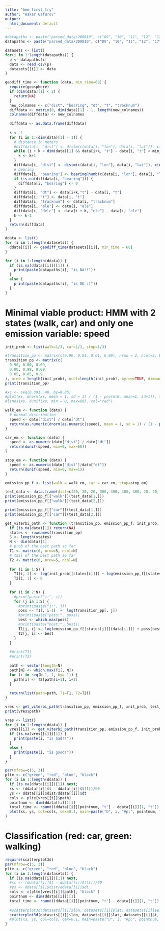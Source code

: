```yaml
---
title: "hmm first try"
author: "Askar Gafurov"
output:
  html_document: default
---
```


```r
#datapaths <- paste("parsed_data/200810", c("09", "10", "11", "12", "13", "17", "18", "19", "20", "21", "22", "23", "24", "25"), ".gpx.csv", sep = "")
datapaths <- paste("parsed_data/200810", c("09", "10", "11", "12", "17", "18", "19", "20", "21", "22", "23", "24"), ".gpx.csv", sep = "")

datasets <- list()
for(i in 1:length(datapaths)) {
  p <- datapaths[i]
  data <- read.csv(p)
  datasets[[i]] <- data
}
```

```r
geodiff_time <- function (data, min_time=60) {
  require(geosphere)
  if (dim(data)[1] < 2) {
    return(NA)
  }
  new_colnames <- c("dist", "bearing", "dt", "t", "tracknum")
  diffdata <- matrix(0, dim(data)[1] - 1, length(new_colnames))
  colnames(diffdata) <- new_colnames
  
  diffdata <- as.data.frame(diffdata)
  
  k <- 1
  for (i in 1:(dim(data)[1] - 1)) {
    # distance in meters
    #diffdata[i, "dist"] <- distm(c(data[i, "lon"], data[i, "lat"]), c(data[i+k, "lon"], data[i+k, "lat"]), fun = distHaversine)
    while (i + k < dim(data)[1] && data[i+k, "t"] - data[i, "t"] < min_time) {
      k <- k+1
    }
    diffdata[i, "dist"] <- distm(c(data[i, "lon"], data[i, "lat"]), c(data[i+k, "lon"], data[i+k, "lat"]), fun = distVincentyEllipsoid)
    # bearing
    diffdata[i, "bearing"] <- bearingRhumb(c(data[i, "lon"], data[i, "lat"]), c(data[i+k, "lon"], data[i+k, "lat"]))
    if (is.na(diffdata[i, "bearing"])) {
      diffdata[i, "bearing"] <- 0
    }
    diffdata[i, "dt"] <- data[i+k,"t"] - data[i, "t"]
    diffdata[i, "t"] <- data[i, "t"]
    diffdata[i, "tracknum"] <- data[i, "tracknum"]
    diffdata[i, "ele"] <- data[i, "ele"]
    diffdata[i, "dele"] <- data[i + k, "ele"] - data[i, "ele"]
    k <- k-1
  }
  return(diffdata)
}

ddata <- list()
for (i in 1:length(datasets)) {
  ddata[[i]] <- geodiff_time(datasets[[i]], min_time = 60)
}

for (i in 1:length(ddata)) {
  if (is.na(ddata[[i]])[1]) {
    print(paste(datapaths[i], "is NA!!"))
  }
  else {
    print(paste(datapaths[i], "is OK :)"))
  }
}
```

# Minimal viable product: HMM with 2 states (walk, car) and only one emission variable: speed


```r

init_prob <- list(walk=1/3, car=1/3, stop=1/3)

#transition_pp <- matrix(c(0.99, 0.01, 0.01, 0.99), nrow = 2, ncol=2, byrow=TRUE, dimnames = list(c("walk", "car"), c("walk", "car")))
transition_pp <- matrix(c(
  0.90, 0.00, 0.09,
  0.00, 0.99, 0.09,
  0.05, 0.05, 0.9
), nrow = length(init_prob), ncol=length(init_prob), byrow=TRUE, dimnames = list( names(init_prob), names(init_prob) ))
print(transition_pp)

#xs <- seq(0.001, 40, by=0.05)
#plot(xs, dnorm(xs, mean = 1, sd = 1) / (1 - pnorm(0, mean=1, sd=1)), type="l", xlab="speed (m/s)", ylab="density", main="speed distribution", col="green")
#lines(xs, dunif(xs, min = 0, max=60), col="red")

walk_em <- function (dato) {
  # normal distribution
  speed <- dato["dist"] / dato["dt"]
  return(as.numeric(dnorm(as.numeric(speed), mean = 1, sd = 1) / (1 - pnorm(0, mean=1, sd=1))))
}

car_em <- function (dato) {
  speed <- as.numeric(dato["dist"] / dato["dt"])
  return(dunif(speed, min=0, max=60))
}

stop_em <- function (dato) {
  speed <- as.numeric(dato["dist"]/dato["dt"])
  return(dunif(speed, min=0, max=1))
}

emission_pp_f <- list(walk = walk_em, car = car_em, stop=stop_em)

test_data <- data.frame(dist=c(20, 20, 20, 300, 300, 300, 300, 20, 20, 20), dt=c(10, 10, 10, 10, 10, 10, 10, 10, 10, 10))
print(emission_pp_f[["walk"]](test_data[1,]))
print(emission_pp_f[["walk"]](test_data[2,]))

print(emission_pp_f[["car"]](test_data[1,]))
print(emission_pp_f[["car"]](test_data[2,]))
```

```r
get_viterbi_path <- function (transition_pp, emission_pp_f, init_prob, data) {
  if (is.na(data)[1]) return(NA)
  states <- rownames(transition_pp)
  S <- length(states)
  N <- dim(data)[1]
  # prob of the best path so far
  T1 <- matrix(0, nrow=S, ncol=N)
  # tail of the best path so far
  T2 <- matrix(0, nrow=S, ncol=N)
  
  for (i in 1:S) {
    T1[i, 1] <- log(init_prob[[states[i]]]) + log(emission_pp_f[[states[i]]](data[1,]))
    T2[i, 1] <- 0
  }
  
  for (i in 2:N) {
    #print(paste("i:", i))
    for (j in 1:S) {
      #print(paste("j:", j))
      poss <- T1[, i-1]  +  log(transition_pp[, j])
      #print(paste("poss:", poss))
      best <- which.max(poss)
      #print(paste("best:", best))
      T1[j, i] <- log(emission_pp_f[[states[j]]](data[i,])) + poss[best]
      T2[j, i] <- best
    }
  }
  
  #print(T1)
  #print(T2)
  
  path <- vector(length=N)
  path[N] <- which.max(T1[, N])
  for (i in seq(N-1, 1, by=-1)) {
    path[i] <- T2[path[i+1], i+1]
  }
  
  return(list(path=path, T1=T1, T2=T2))
}

vres <- get_viterbi_path(transition_pp, emission_pp_f, init_prob, test_data)
print(vres$path)
```

```r
vres <- list()
for (i in 1:length(ddata)) {
  vres[[i]] <- get_viterbi_path(transition_pp, emission_pp_f, init_prob, ddata[[i]])
  if (is.na(vres[[i]])[1]) {
    print(paste(i, "is bad!!"))
  }
  else {
    print(paste(i, "is good!"))
  }
}
```

```r
par(mfrow=c(5, 3))
plte <- c("green", "red", "blue", "black")
for (i in 1:length(ddata)) {
  if (is.na(ddata[[i]])[1]) next;
  xs <- (ddata[[i]]$t - ddata[[i]]$t[1])/60
  ys <- ddata[[i]]$dist/ddata[[i]]$dt
  cols <- plte[vres[[i]]$path]
  pointnum <- dim(ddata[[i]])[1]
  total_time <- round((ddata[[i]][pointnum, "t"] - ddata[[i]][1, "t"]) / 60 / 60, digits=2)
  plot(xs, ys, col=cols, cex=0.1, main=paste("D", i, "#p:", pointnum, "h:", total_time), xlab=NA, ylab=NA)
}
```

# Classification (red: car, green: walking)
```r
require(scatterplot3d)
par(mfrow=c(5, 3))
plte <- c("green", "red", "blue", "black")
for (i in 1:length(datasets)) {
  if (is.na(ddata[[i]])[1]) next;
  #xs <- (ddata[[i]]$t - ddata[[i]]$t[1])/60
  #ys <- ddata[[i]]$dist/ddata[[i]]$dt
  cols <- c(plte[vres[[i]]$path], "black" )
  pointnum <- dim(ddata[[i]])[1]
  total_time <- round((ddata[[i]][pointnum, "t"] - ddata[[i]][1, "t"]) / 60 / 60, digits=2)
  
  #scatterplot3d(datasets[[i]]$lon, datasets[[i]]$lat, datasets[[i]]$ele, color=cols, cex.symbols = 0.1, xlab = NA, ylab=NA, zlab=NA)
  scatterplot3d(datasets[[i]]$lon, datasets[[i]]$lat, datasets[[i]]$t, color=cols, cex.symbols = 0.1, xlab = NA, ylab=NA, zlab=NA)
  #plot(xs, ys, col=cols, cex=0.1, main=paste("D", i, "#p:", pointnum, "h:", total_time), xlab=NA, ylab=NA)
}
```

